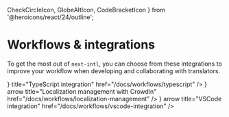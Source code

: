   CheckCircleIcon,
  GlobeAltIcon,
  CodeBracketIcon
} from '@heroicons/react/24/outline';

# Workflows & integrations

To get the most out of `next-intl`, you can choose from these integrations to improve your workflow when developing and collaborating with translators.

<div className="mt-8 flex flex-col gap-4 md:w-1/2">
  <Card
    arrow
    icon={<CheckCircleIcon />}
    title="TypeScript integration"
    href="/docs/workflows/typescript"
  />
  <Card
    icon={<GlobeAltIcon />}
    arrow
    title="Localization management with Crowdin"
    href="/docs/workflows/localization-management"
  />
  <Card
    icon={<CodeBracketIcon />}
    arrow
    title="VSCode integration"
    href="/docs/workflows/vscode-integration"
  />
</div>
